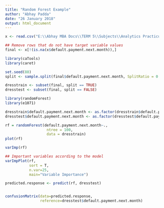 ```yaml
---
title: "Random Forest Example"
author: "Abhay Padda"
date: "26 January 2018"
output: html_document
---
```



```r

x <- read.csv("E:\\Abhay MBA Docs\\TERM 5\\Subjects\\Analytics Practicum\\UCI_Credit_Card.csv", sep = ",")

## Remove rows that do not have target variable values
final <- x[!(is.na(x$default.payment.next.month)),]

```

```r

library(caTools)
library(caret)

set.seed(88)
split <- sample.split(final$default.payment.next.month, SplitRatio = 0.75)

dresstrain <- subset(final, split == TRUE)
dresstest <- subset(final, split == FALSE)

```

```r

library(randomForest)  
library(e1071)  

dresstrain$default.payment.next.month <- as.factor(dresstrain$default.payment.next.month)
dresstest$default.payment.next.month <- as.factor(dresstest$default.payment.next.month)

rf = randomForest(default.payment.next.month~.,  
                   ntree = 100,
                   data = dresstrain)
plot(rf) 

varImp(rf)

## Important variables according to the model
varImpPlot(rf,  
           sort = T,
           n.var=25,
           main="Variable Importance")

predicted.response <- predict(rf, dresstest)


confusionMatrix(data=predicted.response,  
                reference=dresstest$default.payment.next.month)

```